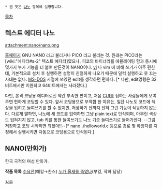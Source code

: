  * 원 뜻은 [[나노]] 항목에 설명합니다.

[[목차]]

== 텍스트 에디터 나노 ==
attachment:nano/nano.png

[http://www.nano-editor.org/ 홈페이지]
GNU NANO 라고 불리거나 PICO 라고 불리는 것. 원래는 PICO라는 [wiki:"에디터#s-2" 텍스트 에디터]였으나, 피코의 바이너리를 에뮬레이팅 함과 동시에 몇가지 부가 기능을 더 붙여 만든것이 NANO이다. [[vi]] 나 vim 에 비해 쓰기가 아주 편한데, 기본적으로 설치 후 실행하면 설명이 친절하게 나오기 때문에 덜컥 실행하고 못 끄는 사태는 없다. [[MS-DOS]] 시절에 쓰였던 edit를 생각하면 편하다. [* 다만, edit명령은 32비트에서만 지원되고 64비트에서는 사라졌다.]

다만, 본격 코딩용 에디터로선 약간 부족한 편이고, 처음 [[CUI]]를 접하는 사람들에게 보여주면 편하게 코딩할 수 있다. 앞서 코딩용으로 부적합 한 이유는, 일단 나노도 코드에 색상을 입히고 들여쓰기를 할 수 있지만, 저장하기 전까지 전혀 그런 기능이 작동하지 않는다. 다르게 말하면, 나노에 새 코드를 입력하면 그냥 plain text로 인식되며, 아무런 색상도 입혀지지 않고, tab 키를 통한 들여쓰기도 나노 기준 들여쓰기로 들어가진다. --그럼 저장하고 코딩 시작하면 되잖아!!--[* nano ./helloworld.c 등으로 경로 및 확장자를 지정해서 실행시키면 자동으로 코딩용으로 인식된다.] 

== NANO(만화가) ==
한국 국적의 여성 만화가.

'''작품 목록'''
[[수요전]](해킹→찬스)
[[누가 울새를 죽였나]](부킹, 작화 담당)

[[각주]]
